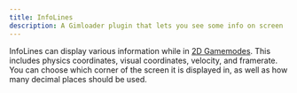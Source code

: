 ```yaml
---
title: InfoLines
description: A Gimloader plugin that lets you see some info on screen
---
```



InfoLines can display various information while in [2D Gamemodes](https://gimkit.wiki/wiki/Gamemodes#2D_Gamemodes). This includes physics coordinates, visual coordinates, velocity, and framerate. You can choose which corner of the screen it is displayed in, as well as how many decimal places should be used.

<ButtonInstall client:only="svelte" name="InfoLines" url="https://raw.githubusercontent.com/Gimloader/client-plugins/main/plugins/InfoLines/build/InfoLines.js" />